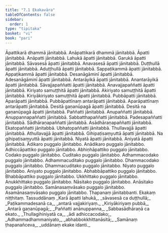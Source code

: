 ```yaml
---
title: "7.1 Ekakavāra"
tableOfContents: false
sidebar:
  order: 1
type: "tipitaka"
basket: "vi"
book: "pari"
---
```



<DynamicBreadcrumb />

<Division number="321" book="pari" bookNo="5" page="211">

<Paragraph number="1440" book="pari">
Āpattikarā dhammā jānitabbā. Anāpattikarā dhammā jānitabbā. Āpatti jānitabbā. Anāpatti jānitabbā. Lahukā āpatti jānitabbā. Garukā āpatti jānitabbā. Sāvasesā āpatti jānitabbā. Anavasesā āpatti jānitabbā. Duṭṭhullā āpatti jānitabbā. Aduṭṭhullā āpatti jānitabbā. Sappaṭikammā āpatti jānitabbā. Appaṭikammā āpatti jānitabbā. Desanāgāminī āpatti jānitabbā. Adesanāgāminī āpatti jānitabbā. Antarāyikā āpatti jānitabbā. Anantarāyikā āpatti jānitabbā. Sāvajjapaññatti āpatti jānitabbā. Anavajjapaññatti āpatti jānitabbā. Kiriyato samuṭṭhitā āpatti jānitabbā. Akiriyato samuṭṭhitā āpatti jānitabbā. Kiriyākiriyato samuṭṭhitā āpatti jānitabbā. Pubbāpatti jānitabbā. Aparāpatti jānitabbā. Pubbāpattīnaṃ antarāpatti jānitabbā. Aparāpattīnaṃ antarāpatti jānitabbā. Desitā gaṇanūpagā āpatti jānitabbā. Desitā na gaṇanūpagā āpatti jānitabbā. Paññatti jānitabbā. Anupaññatti jānitabbā. Anuppannapaññatti jānitabbā. Sabbatthapaññatti jānitabbā. Padesapaññatti jānitabbā. Sādhāraṇapaññatti jānitabbā. Asādhāraṇapaññatti jānitabbā. Ekatopaññatti jānitabbā. Ubhatopaññatti jānitabbā. Thullavajjā āpatti jānitabbā. Athullavajjā āpatti jānitabbā. Gihipaṭisaṃyuttā āpatti jānitabbā. Na gihipaṭisaṃyuttā āpatti jānitabbā. Niyatā āpatti jānitabbā. Aniyatā āpatti jānitabbā. Ādikaro puggalo jānitabbo. Anādikaro puggalo jānitabbo. Adhiccāpattiko puggalo jānitabbo. Abhiṇhāpattiko puggalo jānitabbo. Codako puggalo jānitabbo. Cuditako puggalo jānitabbo. Adhammacodako puggalo jānitabbo. Adhammacuditako puggalo jānitabbo. Dhammacodako puggalo jānitabbo. Dhammacuditako puggalo jānitabbo. Niyato puggalo jānitabbo. Aniyato puggalo jānitabbo. Abhabbāpattiko puggalo jānitabbo. Bhabbāpattiko puggalo jānitabbo. Ukkhittako puggalo jānitabbo. Anukkhittako puggalo jānitabbo. Nāsitako puggalo jānitabbo. Anāsitako puggalo jānitabbo. Samānasaṃvāsako puggalo jānitabbo. Asamānasaṃvāsako puggalo jānitabbo. Ṭhapanaṃ jānitabbanti.

</Paragraph>
</Division>

<Paragraph number="1441" type="center" book="pari">
Ekakaṃ niṭṭhitaṃ.



</Paragraph>

<Paragraph number="1442" type="center" book="pari">
Tassuddānaṃ


</Paragraph>

<Paragraph number="1443" type="verses" book="pari">
_Karā āpatti lahukā,_  
_sāvasesā ca duṭṭhullā;_  
_Paṭikammadesanā ca,_  
_antarā vajjakiriyaṃ._  

</Paragraph>

<Paragraph number="1444" type="verses" book="pari">
_Kiriyākiriyaṃ pubbā,_  
_Antarā gaṇanūpagā;_  
_Paññatti anānuppanna,_  
_Sabbasādhāraṇā ca ekato._  

</Paragraph>

<Paragraph number="1445" type="verses" book="pari">
_Thullagihiniyatā ca,_  
_ādi adhiccacodako;_  
_Adhammadhammaniyato,_  
_abhabbokkhittanāsitā;_  
_Samānaṃ ṭhapanañceva,_  
_uddānaṃ ekake idanti._
</Paragraph>